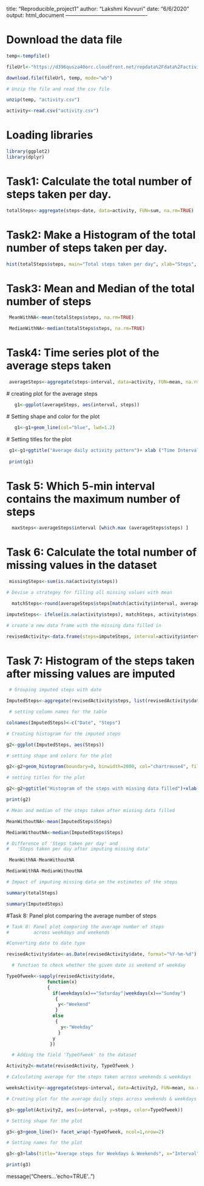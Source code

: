 
title: "Reproducible_project1"
author: "Lakshmi Kovvuri"
date: "6/6/2020"
output: html_document
----------------------------------------------

# Download the data file

```{r}

temp<-tempfile()

fileUrl<-"https://d396qusza40orc.cloudfront.net/repdata%2Fdata%2Factivity.zip"

download.file(fileUrl, temp, mode="wb")

# Unzip the file and read the csv file

unzip(temp, "activity.csv")

activity<-read.csv("activity.csv")
```

# Loading libraries

```{r}
library(ggplot2)
library(dplyr)
```
# Task1: Calculate the total number of steps taken per day.

```{r}
totalSteps<-aggregate(steps~date, data=activity, FUN=sum, na.rm=TRUE)
```
# Task2: Make a Histogram of the total number of steps taken per day.

```{r}
hist(totalSteps$steps, main="Total steps taken per day", xlab="Steps", col="deeppink", breaks=20)
```
# Task3: Mean and Median of the total number of steps

```{r}
 MeanWithNA<-mean(totalSteps$steps, na.rm=TRUE)

 MedianWithNA<-median(totalSteps$steps, na.rm=TRUE)
```

# Task4: Time series plot of the average steps taken 

```{r}

 averageSteps<-aggregate(steps~interval, data=activity, FUN=mean, na.rm=TRUE)
```

  # creating plot for the average steps
```{r}
   g1<-ggplot(averageSteps, aes(interval, steps))
```

  # Setting shape and color for the plot
```{r}
   g1<-g1+geom_line(col="blue", lwd=1.2)
   ```

  # Setting titles for the plot
```{r}
 g1<-g1+ggtitle("Average daily activity pattern")+ xlab ("Time Interval") + ylab("Steps")
 
 print(g1)

```

# Task 5: Which 5-min interval contains the maximum number of steps

```{r}

  maxSteps<-averageSteps$interval [which.max (averageSteps$steps) ]

```

# Task 6: Calculate the total number of missing values in the dataset
```{r}

 missingSteps<-sum(is.na(activity$steps))

# Devise a strategey for filling all missing values with mean

  matchSteps<-round(averageSteps$steps[match(activity$interval, averageSteps$interval)],0)

imputeSteps<- ifelse(is.na(activity$steps), matchSteps, activity$steps)

# create a new data frame with the missing data filled in

revisedActivity<-data.frame(steps=imputeSteps, interval=activity$interval, date=activity$date)
```

# Task 7: Histogram of the steps taken after missing values are imputed 

```{r}

 # Grouping imputed steps with date

ImputedSteps<-aggregate(revisedActivity$steps, list(revisedActivity$date), FUN=sum)

 # setting column names for the table

colnames(ImputedSteps)<-c("Date", "Steps")

# Creating histogram for the imputed steps

g2<-ggplot(ImputedSteps, aes(Steps))

# setting shape and colors for the plot

g2<-g2+geom_histogram(boundary=0, binwidth=2000, col="chartreuse4", fill="chartreuse3")

# setting titles for the plot

g2<-g2+ggtitle("Histogram of the steps with missing data filled")+xlab("Steps")+ylab("Interval")

print(g2)

# Mean and median of the steps taken after missing data filled

MeanWithoutNA<-mean(ImputedSteps$Steps)

MedianWithoutNA<-median(ImputedSteps$Steps)

# Difference of 'Steps taken per day' and
#   'Steps taken per day after imputing missing data'

 MeanWithNA-MeanWithoutNA

MedianWithNA-MedianWithoutNA

# Impact of imputing missing data on the estimates of the steps

summary(totalSteps)

summary(ImputedSteps)
```
#Task 8: Panel plot comparing the average number of steps 
```{r}
# Task 8: Panel plot comparing the average number of steps 
#         across weekdays and weekends

#Converting date to date type

revisedActivity$date<-as.Date(revisedActivity$date, format="%Y-%m-%d")

  # function to check whether the given date is weekend of weekday

TypeOfweek<-sapply(revisedActivity$date, 
               function(x)
               {
                 if(weekdays(x)=="Saturday"|weekdays(x)=="Sunday")
                  {
                   y<-"Weekend"
                  }
                 else
                  {
                    y<-"Weekday"
                   }
                 y
                })

  # Adding the field 'TypeOfweek' to the dataset

Activity2<-mutate(revisedActivity, TypeOfweek )

# Calculating average for the steps taken across weekends & weekdays

weeksActivity<-aggregate(steps~interval, data=Activity2, FUN=mean, na.rm=TRUE)

# Creating plot for the average daily steps across weekends & weekdays

g3<-ggplot(Activity2, aes(x=interval, y=steps, color=TypeOfweek))

# Setting shape for the plot

g3<-g3+geom_line()+ facet_wrap(~TypeOfweek, ncol=1,nrow=2)

# Setting names for the plot

g3<-g3+labs(title="Average steps for Weekdays & Weekends", x="Interval", y="Steps")

print(g3)

```
message("Cheers...'echo=TRUE'..")

